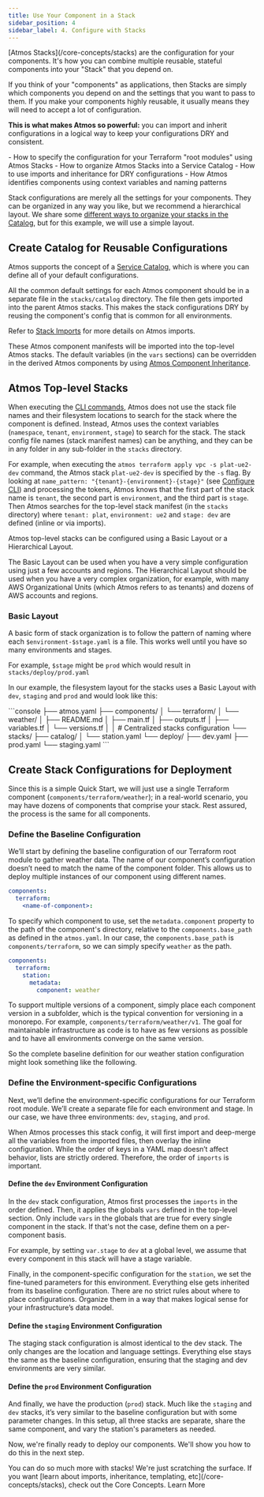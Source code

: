 ```yaml
---
title: Use Your Component in a Stack
sidebar_position: 4
sidebar_label: 4. Configure with Stacks
---
```


<Intro>
[Atmos Stacks](/core-concepts/stacks) are the configuration for your components. It's how you can combine multiple reusable, stateful
components into your "Stack" that you depend on.
</Intro>

If you think of your "components" as applications, then Stacks are simply which components you depend on and the settings that you want
to pass to them. If you make your components highly reusable, it usually means they will need to accept a lot of configuration.

**This is what makes Atmos so powerful:** you can import and inherit configurations in a logical way to keep your configurations DRY and consistent.

<KeyPoints>
- How to specify the configuration for your Terraform "root modules" using Atmos Stacks
- How to organize Atmos Stacks into a Service Catalog
- How to use imports and inheritance for DRY configurations
- How Atmos identifies components using context variables and naming patterns
</KeyPoints>

Stack configurations are merely all the settings for your components. They can be organized in any way you like, but we recommend a hierarchical layout. We share some [different ways to organize your stacks in the Catalog](/core-concepts/stacks/catalogs), but for this example, we will use a simple layout.

## Create Catalog for Reusable Configurations

Atmos supports the concept of a [Service Catalog](/core-concepts/stacks/catalogs), which is where you can define all
of your default configurations.

All the common default settings for each Atmos component should be in a separate file in the `stacks/catalog` directory.
The file then gets imported into the parent Atmos stacks. This makes the stack configurations DRY by reusing the component's config that is common for all environments.

Refer to [Stack Imports](/core-concepts/stacks/imports) for more details on Atmos imports.

These Atmos component manifests will be imported into the top-level Atmos stacks. The default variables (in the `vars` sections)
can be overridden in the derived Atmos components by using [Atmos Component Inheritance](/core-concepts/stacks/inheritance).

## Atmos Top-level Stacks

When executing the [CLI commands](/cheatsheets/commands), Atmos does not use the stack file names and their filesystem locations to search for the stack where the component is defined. Instead, Atmos uses the context variables (`namespace`, `tenant`, `environment`, `stage`) to search for the stack. The stack config file names (stack manifest names) can be anything, and they can be in any folder in any sub-folder in the `stacks` directory.

For example, when executing the `atmos terraform apply vpc -s plat-ue2-dev`
command, the Atmos stack `plat-ue2-dev` is specified by the `-s` flag. By looking at `name_pattern: "{tenant}-{environment}-{stage}"`
(see [Configure CLI](/quick-start/advanced/configure-cli)) and processing the tokens, Atmos knows that the first part of the stack name is `tenant`, the second
part is `environment`, and the third part is `stage`. Then Atmos searches for the top-level stack manifest (in the `stacks` directory)
where `tenant: plat`, `environment: ue2` and `stage: dev` are defined (inline or via imports).

Atmos top-level stacks can be configured using a Basic Layout or a Hierarchical Layout.

The Basic Layout can be used when you have a very simple configuration using just a few accounts and regions.
The Hierarchical Layout should be used when you have a very complex organization, for example, with many AWS Organizational Units (which Atmos
refers to as tenants) and dozens of AWS accounts and regions.

### Basic Layout

A basic form of stack organization is to follow the pattern of naming where each `$environment-$stage.yaml` is a file. This works well until you have so many environments and stages.

For example, `$stage` might be `prod` which would result in `stacks/deploy/prod.yaml`

In our example, the filesystem layout for the stacks uses a Basic Layout with `dev`, `staging` and `prod` and
would look like this:

<File title="infra-live/" icon="fa-solid fa-folder">
```console
├── atmos.yaml
├── components/
│   └── terraform/
│       └── weather/
│           ├── README.md
│           ├── main.tf
│           ├── outputs.tf
│           ├── variables.tf
│           └── versions.tf
│
│   # Centralized stacks configuration
└── stacks/
    ├── catalog/
    │   └── station.yaml
    └── deploy/
        ├── dev.yaml
        ├── prod.yaml
        └── staging.yaml
```
</File>

## Create Stack Configurations for Deployment

Since this is a simple Quick Start, we will just use a single Terraform component (`components/terraform/weather`); in a real-world scenario, you may have dozens of components that comprise your stack. Rest assured, the process is the same for all components.

### Define the Baseline Configuration
We’ll start by defining the baseline configuration of our Terraform root module to gather weather data. The name of our component’s configuration doesn’t need to match the name of the component folder. This allows us to deploy multiple instances of our component using different names.

```yaml
components:
  terraform:
    <name-of-component>:
```

To specify which component to use, set the `metadata.component` property to the path of the component's directory, relative to the `components.base_path` as defined in the `atmos.yaml`. In our case, the `components.base_path` is `components/terraform`, so we can simply specify `weather` as the path.


```yaml
components:
  terraform:
    station:
      metadata:
        component: weather
```
<Note title="Pro Tip">To support multiple versions of a component, simply place each component version in a subfolder, which is the typical convention for versioning in a monorepo. For example, `components/terraform/weather/v1`. The goal for maintainable infrastructure as code is to have as few versions as possible and to have all environments converge on the same version.</Note>

So the complete baseline definition for our weather station configuration might look something like the following.

<EmbedFile filePath="examples/quick-start-simple/stacks/catalog/station.yaml" />

### Define the Environment-specific Configurations

Next, we’ll define the environment-specific configurations for our Terraform root module. We’ll create a separate file for each environment and stage. In our case, we have three environments: `dev`, `staging`, and `prod`.

When Atmos processes this stack config, it will first import and deep-merge all the variables from the imported files, then overlay the inline configuration. While the order of keys in a YAML map doesn’t affect behavior, lists are strictly ordered. Therefore, the order of `imports` is important.

#### Define the `dev` Environment Configuration

In the `dev` stack configuration, Atmos first processes the `imports` in the order defined. Then, it applies the globals `vars` defined in the top-level section. Only include `vars` in the globals that are true for every single component in the stack. If that's not the case, define them on a per-component basis.

For example, by setting `var.stage` to `dev` at a global level, we assume that every component in this stack will have a stage variable.

Finally, in the component-specific configuration for the `station`, we set the fine-tuned parameters for this environment. Everything else gets inherited from its baseline configuration. There are no strict rules about where to place configurations. Organize them in a way that makes logical sense for your infrastructure’s data model.

<EmbedFile filePath="examples/quick-start-simple/stacks/deploy/dev.yaml" />

#### Define the `staging` Environment Configuration

The staging stack configuration is almost identical to the dev stack. The only changes are the location and language settings. Everything else stays the same as the baseline configuration, ensuring that the staging and dev environments are very similar.

<EmbedFile filePath="examples/quick-start-simple/stacks/deploy/staging.yaml" />

#### Define the `prod` Environment Configuration

And finally, we have the production (`prod`) stack. Much like the `staging` and `dev` stacks, it’s very similar to the baseline configuration but with some parameter changes. In this setup, all three stacks are separate, share the same component, and vary the station's parameters as needed.

<EmbedFile filePath="examples/quick-start-simple/stacks/deploy/prod.yaml" />

Now, we're finally ready to deploy our components. We'll show you how to do this in the next step.

<ActionCard title="Want to go deeper on this topic?">
    You can do so much more with stacks! We're just scratching the surface. If you want [learn about imports, inheritance, templating, etc](/core-concepts/stacks), check out the Core Concepts.
    <PrimaryCTA to="/core-concepts/stacks">Learn More</PrimaryCTA>
</ActionCard>
